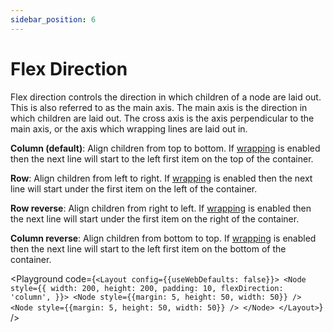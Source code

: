 ```yaml
---
sidebar_position: 6
---
```



# Flex Direction

Flex direction controls the direction in which children of a node are laid out.
This is also referred to as the main axis. The main axis is the direction in
which children are laid out. The cross axis is the axis perpendicular to the
main axis, or the axis which wrapping lines are laid out in.

**Column (default)**: Align children from top to bottom. If [wrapping](/docs/styling/flex-wrap) is enabled then
the next line will start to the left first item on the top of the container.

**Row**: Align children from left to right. If [wrapping](/docs/styling/flex-wrap) is enabled then
the next line will start under the first item on the left of the container.

**Row reverse**: Align children from right to left. If [wrapping](/docs/styling/flex-wrap) is enabled then
the next line will start under the first item on the right of the container.

**Column reverse**: Align children from bottom to top. If [wrapping](/docs/styling/flex-wrap) is enabled then
the next line will start to the left first item on the bottom of the container.

<Playground code={`<Layout config={{useWebDefaults: false}}>
  <Node
    style={{
      width: 200,
      height: 200,
      padding: 10,
      flexDirection: 'column',
    }}>
    <Node style={{margin: 5, height: 50, width: 50}} />
    <Node style={{margin: 5, height: 50, width: 50}} />
  </Node>
</Layout>`} />
